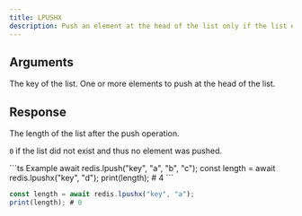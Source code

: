 ```yaml
---
title: LPUSHX
description: Push an element at the head of the list only if the list exists.
---
```


## Arguments

<ParamField body="key" type="string" required>
  The key of the list.
</ParamField>

<ParamField body="elements" type="...TValue[]" required>
  One or more elements to push at the head of the list.
</ParamField>


## Response

<ResponseField type="number" required>
  The length of the list after the push operation.

  `0` if the list did not exist and thus no element was pushed.
</ResponseField>

<RequestExample>
```ts Example 
await redis.lpush("key", "a", "b", "c"); 
const length = await redis.lpushx("key", "d"); 
print(length); # 4
 ```

 ```ts Without existing list 
const length = await redis.lpushx("key", "a"); 
print(length); # 0
 ```


</RequestExample>
